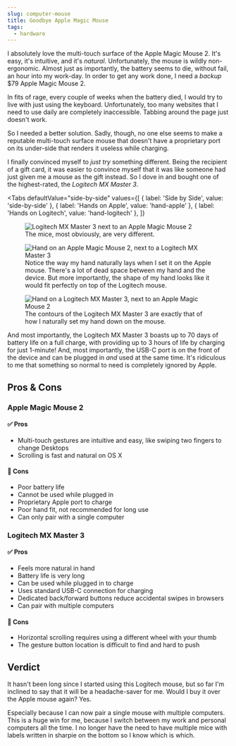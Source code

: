 ```yaml
---
slug: computer-mouse
title: Goodbye Apple Magic Mouse
tags:
  - hardware
---
```



<!-- prettier-ignore-start -->
I absolutely love the multi-touch surface of the Apple Magic Mouse 2. It's easy, it's intuitive, and it's _natural_. Unfortunately, the mouse is wildly non-ergonomic. Almost just as importantly, the battery seems to die, without fail, an hour into my work-day. In order to get any work done, I need a _backup_ $79 Apple Magic Mouse 2.
<!-- prettier-ignore-end -->

In fits of rage, every couple of weeks when the battery died, I would try to live with just using the keyboard. Unfortunately, too many websites that I need to use daily are completely inaccessible. Tabbing around the page just doesn't work.

So I needed a better solution. Sadly, though, no one else seems to make a reputable multi-touch surface mouse that doesn't have a proprietary port on its under-side that renders it useless while charging.

<!-- truncate -->

I finally convinced myself to _just try_ something different. Being the recipient of a gift card, it was easier to convince myself that it was like someone had just given me a mouse as the gift instead. So I dove in and bought one of the highest-rated, the _Logitech MX Master 3_.

<Tabs
  defaultValue="side-by-side"
  values={[
    { label: 'Side by Side', value: 'side-by-side' },
    { label: 'Hands on Apple', value: 'hand-apple' },
    { label: 'Hands on Logitech', value: 'hand-logitech' },
  ]}
>
  <TabItem value="side-by-side">
    <figure>
      <Image img={require('../static/img/blog/mouse.jpg')} alt="Logitech MX Master 3 next to an Apple Magic Mouse 2" />
      <figcaption>The mice, most obviously, are very different.</figcaption>
    </figure>
  </TabItem>
  <TabItem value="hand-apple">
    <figure>
      <Image
        img={require('../static/img/blog/mouse-hand-apple.jpg')}
        alt="Hand on an Apple Magic Mouse 2, next to a Logitech MX Master 3"
      />
      <figcaption>
        Notice the way my hand naturally lays when I set it on the Apple mouse. There's a lot of dead space between my
        hand and the device. But more importantly, the shape of my hand looks like it would fit perfectly on top of the
        Logitech mouse.
      </figcaption>
    </figure>
  </TabItem>
  <TabItem value="hand-logitech">
    <figure>
      <Image
        img={require('../static/img/blog/mouse-hand-logi.jpg')}
        alt="Hand on a Logitech MX Master 3, next to an Apple Magic Mouse 2"
      />
      <figcaption>
        The contours of the Logitech MX Master 3 are exactly that of how I naturally set my hand down on the mouse.
      </figcaption>
    </figure>
  </TabItem>
</Tabs>

And most importantly, the Logitech MX Master 3 boasts up to 70 days of battery life on a full charge, with providing up to 3 hours of life by charging for just 1-minute! And, most importantly, the USB-C port is on the front of the device and can be plugged in _and_ used at the same time. It's ridiculous to me that something so normal to need is completely ignored by Apple.

## Pros & Cons

### Apple Magic Mouse 2

#### ✅ Pros

- Multi-touch gestures are intuitive and easy, like swiping two fingers to change Desktops
- Scrolling is fast and natural on OS X

#### 🚫 Cons

- Poor battery life
- Cannot be used while plugged in
- Proprietary Apple port to charge
- Poor hand fit, not recommended for long use
- Can only pair with a single computer

### Logitech MX Master 3

#### ✅ Pros

- Feels more natural in hand
- Battery life is very long
- Can be used while plugged in to charge
- Uses standard USB-C connection for charging
- Dedicated back/forward buttons reduce accidental swipes in browsers
- Can pair with multiple computers

#### 🚫 Cons

- Horizontal scrolling requires using a different wheel with your thumb
- The gesture button location is difficult to find and hard to push

## Verdict

It hasn't been long since I started using this Logitech mouse, but so far I'm inclined to say that it will be a headache-saver for me. Would I buy it over the Apple mouse again? Yes.

Especially because I can now pair a single mouse with multiple computers. This is a huge win for me, because I switch between my work and personal computers all the time. I no longer have the need to have multiple mice with labels written in sharpie on the bottom so I know which is which.
